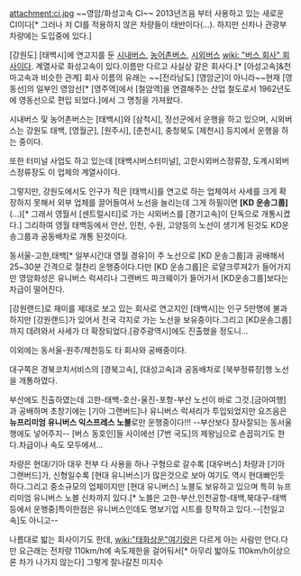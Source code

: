 attachment:ci.jpg
~~영암/화성고속 CI~~
2013년즈음 부터 사용하고 있는 새로운 CI이다[* 그러나 저 CI를 적용하지 않은 차량들이 태반이다(...). 하지만 신차나 관광부 차량에는 도입중에 있다.]

[강원도] [태백시]에 연고지를 둔 [[시내버스]], [[농어촌버스]], [[시외버스]] [[wiki: "버스 회사" 회사]]이다. 계열사로 화성고속이 있다.이름만 다르고 사실상 같은 회사다.[* [아성고속]&천마고속과 비슷한 관계]
회사 이름의 유래는 ~~[전라남도] [영암군]이 아니라~~현재 [영동선]의 일부인 영암선[* [영주역]에서 [철암역]을 연결해주는 산업 철도로서 1962년도에 영동선으로 편입 되었다.]에서 그 명칭을 가져왔다.

시내버스 및 농어촌버스는 [태백시]와 [삼척시], 정선군에서 운행을 하고 있으며, 시외버스는 강원도 태백, [영월군], [원주시], [춘천시], 충청북도 [제천시] 등지에서 운행을 하는 중이다.

또한 터미널 사업도 하고 있는데 [태백시버스터미널], 고한시외버스정류장, 도계시외버스정류장도 이 업체의 계열사이다.

그렇지만, 강원도에서도 인구가 적은 [태백시]를 연고로 하는 업체여서 사세를 크게 확장하지 못해서 외부 업체를 끌어들여서 노선을 늘리는데 그게 하필이면 '''[KD 운송그룹]'''(...)[* 그래서 영월서 [센트럴시티]로 가는 시외버스를 [경기고속]이 단독으로 개통시켰다.] 그리하여 영월 태백등에서 안산, 인천, 수원, 고양등의 노선이 생기게 된것도 KD운송그룹과 공동배차로  개통 된것이다.

동서울-고한,태백[* 일부시간대 영월 경유]이 주 노선으로 [KD 운송그룹]과 공배해서 25~30분 간격으로 절찬리 운행중이다.다만 [KD 운송그룹]은 로얄크루져2가 들어가지만 영암화성은 유니버스 럭셔리나 그랜버드 파크웨이가 들어가서 [KD운송그룹]보다는 차급이 떨어진다.

[강원랜드]로 재미를 제대로 보고 있는 회사로 연고지인 [태백시]는 인구 5만명에 불과하지만 [강원랜드]가 있어서 전국 각지로 가는 노선을 보유중이다.그리고 [KD운송그룹]까지 데려와서 사세가 더 확장되었다.[광주광역시]에도 진출했을 정도니...

이외에는 동서울-원주/제천등도 타 회사와 공배중이다.

대구쪽은 경북코치서비스의 [경북고속], [대성고속]과 공동배차로 [북부정류장]행 노선을 개통하였다.

부산에도 진출하였는데 고한-태백-호산-울진-포항-부산 노선이 바로 그것.[금아여행]과 공배하며 초창기에는 [기아 그랜버드]나 유니버스 럭셔리가 투입되었지만 요즈음은 '''뉴프리미엄 유니버스 익스프레스 노블'''로만 운행중이다!!! --부산보다 장사잘되는 동서울행에도 넣어주지-- [버스 동호인]들 사이에선 [7번 국도]의 제왕님으로 손꼽히기도 한다.차급이나 속도 모두에서...

차량은 현대/기아 대우 전부 다 사용을 하나 구형으로 갈수록 [대우버스] 차량과 [기아 그랜버드]가, 신형일수록 [현대 유니버스]가 많은것으로 보아 여기도 역시 현대빠인듯 하다.그리고 중소규모의 업체이지만 [현대 유니버스] 노블도 보유하고 있으며 특히 뉴프리미엄 유니버스 노블 신차까지 있다.[* 노블은 고한-부산,인천공항-태백,북대구-태백등에서 운행중]특이한점은 유니버스인데도 명보기업 시트를 장착하고 있다.--[천일고속]도 아니고--

나름대로 밟는 회사이기도 한데, [[wiki:"태화상운"여기]]랑은 다르게 아는 사람만 안다.다만 요근래는 전차량 110km/h에 속도제한을 걸어둬서[* 아무리 밟아도 110km/h이상으론 차가 나가지 않는다] 그렇게 잘나갈진 미지수
